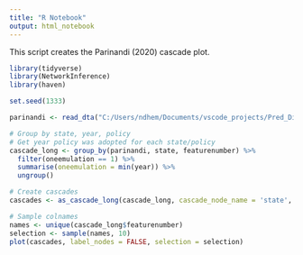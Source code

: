 ```yaml
---
title: "R Notebook"
output: html_notebook
---
```


This script creates the Parinandi (2020) cascade plot.

```r

library(tidyverse)
library(NetworkInference)
library(haven)

set.seed(1333)

parinandi <- read_dta("C:/Users/ndhem/Documents/vscode_projects/Pred_Diffusion_2025/data/parinandi2020.dta")

# Group by state, year, policy
# Get year policy was adopted for each state/policy
cascade_long <- group_by(parinandi, state, featurenumber) %>%
  filter(oneemulation == 1) %>%
  summarise(oneemulation = min(year)) %>%
  ungroup()

# Create cascades 
cascades <- as_cascade_long(cascade_long, cascade_node_name = 'state', event_time = 'oneemulation', cascade_id = 'featurenumber')

# Sample colnames
names <- unique(cascade_long$featurenumber)
selection <- sample(names, 10)
plot(cascades, label_nodes = FALSE, selection = selection)

```